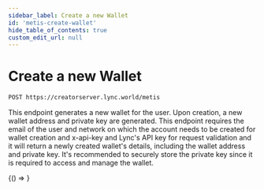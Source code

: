 ```yaml
---
sidebar_label: Create a new Wallet
id: 'metis-create-wallet'
hide_table_of_contents: true
custom_edit_url: null
---
```

# Create a new Wallet


```bash
POST https://creatorserver.lync.world/metis
```


This endpoint generates a new wallet for the user. Upon creation, a new wallet address and private key are generated. This endpoint requires the email of the user and network on which the account needs to be created for wallet creation and x-api-key and Lync's API key for request validation and it will return a newly created wallet's details, including the wallet address and private key. It's recommended to securely store the private key since it is required to access and manage the wallet.



<BrowserOnly>
    {() => <CreateNewWallet/>}
    
</BrowserOnly>